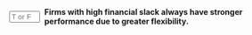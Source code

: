 ::: {.question-block}

<form onsubmit="event.preventDefault(); checkAnswerBox('module9_tf_q76','F')" style="display: flex; align-items: center; gap: 8px;">
  <input type="text" id="module9_tf_q76" name="module9_tf_q76" maxlength="1" placeholder="T or F" style="width: 55px;" data-correct-answer="F" /> 
  <label for="module9_tf_q76"><strong>Firms with high financial slack always have stronger performance due to greater flexibility.</strong></label>
</form>

<div id="feedback-module9_tf_q76" class="feedback" data-status="" style="display:none;">
FALSE. Excess slack can lead to inefficiency and agency problems if managers use funds for unprofitable or self-serving projects.
</div>

:::
